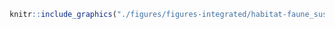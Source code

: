<!-- #### Habitats - Espèces fauniques susceptibles {-} -->


<!-- -------------------------------------------------- -->

```r
knitr::include_graphics("./figures/figures-integrated/habitat-faune_susceptible.png")
```

<br>
